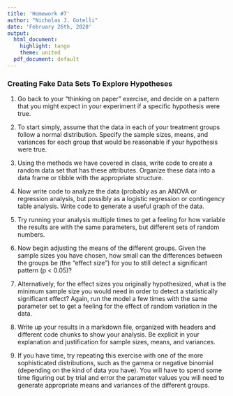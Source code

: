 ```yaml
---
title: 'Homework #7'
author: "Nicholas J. Gotelli"
date: 'February 26th, 2020'
output:
  html_document:
    highlight: tango
    theme: united
  pdf_document: default
---
```

### Creating Fake Data Sets To Explore Hypotheses

1. Go back to your "thinking on paper" exercise, and decide on a pattern that you might expect in your experiment if a specific hypothesis were true.

2. To start simply, assume that the data in each of your treatment groups follow a normal distribution. Specify the sample sizes, means, and variances for each group that would be reasonable if your hypothesis were true.

3. Using the methods we have covered in class, write code to create a random data set that has these attributes. Organize these data into a data frame or tibble with the appropriate structure.

4. Now write code to analyze the data (probably as an ANOVA or regression analysis, but possibly as a logistic regression or contingency table analysis. Write code to generate a useful graph of the data.

5. Try running your analysis multiple times to get a feeling for how variable the results are with the same parameters, but different sets of random numbers.

6. Now begin adjusting the means of the different groups. Given the sample sizes you have chosen, how small can the differences between the groups be (the "effect size") for you to still detect a significant pattern (p < 0.05)?

7. Alternatively, for the effect sizes you originally hypothesized, what is the minimum sample size you would need in order to detect a statistically significant effect? Again, run the model a few times with the same parameter set to get a feeling for the effect of random variation in the data.

8. Write up your results in a markdown file, organized with headers and different code chunks to show your analysis. Be explicit in your explanation and justification for sample sizes, means, and variances.

9. If you have time, try repeating this exercise with one of the more sophisticated distributions, such as the gamma or negative binomial (depending on the kind of data you have). You will have to spend some time figuring out by trial and error the parameter values you will need to generate appropriate means and variances of the different groups.
